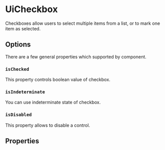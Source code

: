 


<Meta of={Stories} />

# UiCheckbox

Checkboxes allow users to select multiple items from a list, or to mark one item as selected.

<Canvas of={Stories.Checked} />

## Options

There are a few general properties which supported by component.

### `isChecked`

This property controls boolean value of checkbox.

<Canvas of={Stories.Checked} />
<Canvas of={Stories.Unchecked} />

### `isIndeterminate`

You can use indeterminate state of checkbox.

<Canvas of={Stories.Indeterminate} />

### `isDisabled`

This property allows to disable a control.

<Canvas of={Stories.CheckedDisabled} />
<Canvas of={Stories.UncheckedDisabled} />
<Canvas of={Stories.IndeterminateDisabled} />

## Properties

<ArgsTable of={UiCheckbox} />
